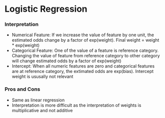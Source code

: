 # Logistic Regression

### Interpretation
* Numerical Feature: If we increase the value of feature by one unit, the estimated odds change by a factor of exp(weight). Final weight = weight * exp(weight)
* Categorical Feature: One of the value of a feature is reference category. Changing the value of feature from reference category to other category will change estimated odds by a factor of exp(weight)
* Intercept: When all numeric features are zero and categorical features are at reference category, the extimated odds are exp(bias). Intercept weight is ususally not relevant

### Pros and Cons
* Same as linear regression
* Interpretation is more difficult as the interpretation of weights is multiplicative and not additive


